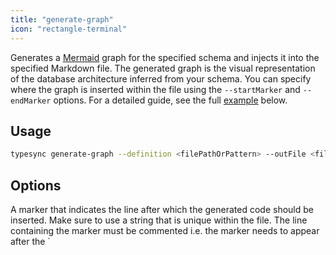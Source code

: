 ```yaml
---
title: "generate-graph"
icon: "rectangle-terminal"
---
```



Generates a [Mermaid](https://mermaid.js.org) graph for the specified schema and injects it into the specified Markdown file. The generated graph is the visual representation of the database architecture inferred from your schema. You can specify where the graph is inserted within the file using the `--startMarker` and `--endMarker` options. For a detailed guide, see the full [example](#example) below.

## Usage

```bash
typesync generate-graph --definition <filePathOrPattern> --outFile <filePath> --startMarker <startMarker> --endMarker <endMarker> --orientation <indentation> --debug <debug>
```

## Options

<DefinitionOption />
<OutFileOption />

<ParamField type="string" path="startMarker" default="typesync-start">
  A marker that indicates the line after which the generated code should be
  inserted. Make sure to use a string that is unique within the file. The line
  containing the marker must be commented i.e. the marker needs to appear after
  the `<!--` (see [example](#example)).

  </ParamField>

<ParamField type="string" path="endMarker" default="typesync-end">
  A marker that indicates the line before which the generated code should be
  inserted. Make sure to use a string that is unique within the file. The line
  containing the marker must be commented i.e. the marker needs to appear after
  the `<!--` (see [example](#example)).
</ParamField>

<ParamField
  type='"vertical" | "horizontal"'
  path="orientation"
  default="horizontal"
>
  The orientation of the generated Mermaid graph. Can be either `"vertical"` or
  `"horizontal"` which correspond to the `"TB"` and `"LR"` Mermaid options,
  respectively.
</ParamField>

<DebugOption />

## Example

Suppose you have a schema definition file named `models.yml` and a Markdown file named `graph.md`.

<CodeGroup>
  <ExampleDefinitionGraph />
  <ExampleGenerationGraphBefore />
</CodeGroup>

To generate a Mermaid graph for the defined models and inject them between the `typesync-start` and `typesync-end` markers in the `graph.md` file, you can run the following command:

```bash
typesync generate-graph --definition definition.yml --outFile graph.md --startMarker typesync-start --endMarker typesync-end
```

Once you run the command, Typesync inserts the Mermaid graph definition into the specified section.

<ExampleGenerationGraph />

The graph generated for the above schema looks as follows:

```mermaid
graph LR
    node1["authors"] --> node2["{authorId}"]
    node3["books"] --> node4["{bookId}"]
    node4["{bookId}"] --> node5["chapters"]
    node5["chapters"] --> node6["{chapterId}"]
    node4["{bookId}"] --> node7["reviews"]
    node7["reviews"] --> node8["{reviewId}"]
    node4["{bookId}"] --> node9["translations"]
    node9["translations"] --> node10["{translationId}"]
```
